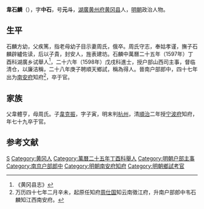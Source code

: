 '''韋石麟'''（{{bd|？||？|catIdx=}}），字'''中石'''，号'''元斗'''，[[湖廣|湖廣]][[黄州府|黄州府]][[黄冈县|黄冈县]]人，[[明朝|明朝]]政治人物。

== 生平 ==
石麟方幼，父疾篤，指老母幼子目示妻周氏，俄卒。周氏守志，奉姑孝谨，撫子石麟辟纑佐读，后以子貴，封安人，旌表建坊。石麟中萬曆二十五年（1597年）丁酉科湖廣乡试舉人<ref>《黄冈县志》</ref>，二十六年（1598年）戊戌科進士，授户部山西司主事，督临清仓，以廉洁稱，二十八年庚子聘順天鄉試，稱為得人。晉南户部郎中，四十七年出为[[南安府|南安府]]知府<ref>万历四十七年二月辛未，起原任知府[[周仕国|周仕国]]知云南徵江府，升南户部郎中韦石麟知江西南安府。</ref>，卒于官。

== 家族 ==
父韋體亨，母周氏。子[[韋克振|韋克振]]，字子寅，明末判[[杭州|杭州]]，清[[順治|順治]]二年授[[宁波府|宁波府]]知府，年七十九卒于官。

==参考文献==
{{reflist}}

{{萬曆二十六年戊戌科殿試金榜}}

{{Authority control}}

{{DEFAULTSORT:}}
[[Category:韋姓|S]]
[[Category:黄冈人|Category:黄冈人]]
[[Category:萬曆二十五年丁酉科舉人|Category:萬曆二十五年丁酉科舉人]]
[[Category:明朝户部主事|Category:明朝户部主事]]
[[Category:南京户部郎中|Category:南京户部郎中]]
[[Category:明朝南安府知府|Category:明朝南安府知府]]
[[Category:明朝鄉試考官|Category:明朝鄉試考官]]